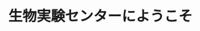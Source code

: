 ﻿---
title: "生物実験センターにようこそ"
category: "生命理工学院"
vol: 39
interviewee: "萩原 啓実 "
url: ""
tags: ["生物","実験","メカニズム","対策","展開"]
pdf: "39-3.pdf"
career: ""
preface: "血圧を調整するホルモンと骨形成との関連、動脈硬化におけるカルシウム沈着のメカニズム等広範囲に研究を展開し、現代病対策の基礎を作る。"
---
